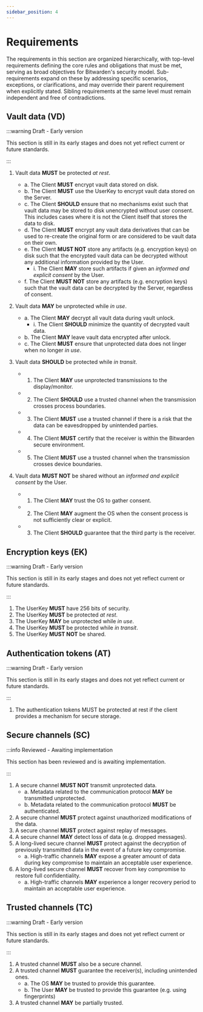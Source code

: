 ```yaml
---
sidebar_position: 4
---
```


# Requirements

The requirements in this section are organized hierarchically, with top-level requirements defining
the core rules and obligations that must be met, serving as broad objectives for Bitwarden's
security model. Sub-requirements expand on these by addressing specific scenarios, exceptions, or
clarifications, and may override their parent requirement when explicitly stated. Sibling
requirements at the same level must remain independent and free of contradictions.

## Vault data (VD)

:::warning Draft - Early version

This section is still in its early stages and does not yet reflect current or future standards.

:::

1. Vault data **MUST** be protected _at rest_.

   - a. The Client **MUST** encrypt vault data stored on disk.
   - b. The Client **MUST** use the UserKey to encrypt vault data stored on the Server.
   - c. The Client **SHOULD** ensure that no mechanisms exist such that vault data may be stored to
     disk unencrypted without user consent. This includes cases where it is not the Client itself
     that stores the data to disk.
   - d. The Client **MUST** encrypt any vault data derivatives that can be used to re-create the
     original form or are considered to be vault data on their own.
   - e. The Client **MUST NOT** store any artifacts (e.g. encryption keys) on disk such that the
     encrypted vault data can be decrypted without any additional information provided by the User.
     - i. The Client **MAY** store such artifacts if given an _informed and explicit consent_ by the
       User.
   - f. The Client **MUST NOT** store any artifacts (e.g. encryption keys) such that the vault data
     can be decrypted by the Server, regardless of consent.

2. Vault data **MAY** be unprotected while _in use_.

   - a. The Client **MAY** decrypt all vault data during vault unlock.
     - i. The Client **SHOULD** minimize the quantity of decrypted vault data.
   - b. The Client **MAY** leave vault data encrypted after unlock.
   - c. The Client **MUST** ensure that unprotected data does not linger when no longer _in use_.

3. Vault data **SHOULD** be protected while _in transit_.

   - 1. The Client **MAY** use unprotected transmissions to the display/monitor.
   - 2. The Client **SHOULD** use a trusted channel when the transmission crosses process
        boundaries.
   - 3. The Client **MUST** use a trusted channel if there is a risk that the data can be
        eavesdropped by unintended parties.
   - 4. The Client **MUST** certify that the receiver is within the Bitwarden secure environment.
   - 5. The Client **MUST** use a trusted channel when the transmission crosses device boundaries.

4. Vault data **MUST NOT** be shared without an _informed and explicit consent_ by the User.

   - 1. The Client **MAY** trust the OS to gather consent.
   - 2. The Client **MAY** augment the OS when the consent process is not sufficiently clear or
        explicit.
   - 3. The Client **SHOULD** guarantee that the third party is the receiver.

## Encryption keys (EK)

:::warning Draft - Early version

This section is still in its early stages and does not yet reflect current or future standards.

:::

1. The UserKey **MUST** have 256 bits of security.
2. The UserKey **MUST** be protected _at rest_.
3. The UserKey **MAY** be unprotected while _in use_.
4. The UserKey **MUST** be protected while _in transit_.
5. The UserKey **MUST NOT** be shared.

## Authentication tokens (AT)

:::warning Draft - Early version

This section is still in its early stages and does not yet reflect current or future standards.

:::

1. The authentication tokens MUST be protected at rest if the client provides a mechanism for secure
   storage.

## Secure channels (SC)

:::info Reviewed - Awaiting implementation

This section has been reviewed and is awaiting implementation.

:::

1. A secure channel **MUST NOT** transmit unprotected data.
   - a. Metadata related to the communication protocol **MAY** be transmitted unprotected.
   - b. Metadata related to the communication protocol **MUST** be authenticated.
2. A secure channel **MUST** protect against unauthorized modifications of the data.
3. A secure channel **MUST** protect against replay of messages.
4. A secure channel **MAY** detect loss of data (e.g. dropped messages).
5. A long-lived secure channel **MUST** protect against the decryption of previously transmitted
   data in the event of a future key compromise.
   - a. High-traffic channels **MAY** expose a greater amount of data during key compromise to
     maintain an acceptable user experience.
6. A long-lived secure channel **MUST** recover from key compromise to restore full confidentiality.
   - a. High-traffic channels **MAY** experience a longer recovery period to maintain an acceptable
     user experience.

## Trusted channels (TC)

:::warning Draft - Early version

This section is still in its early stages and does not yet reflect current or future standards.

:::

1. A trusted channel **MUST** also be a secure channel.
2. A trusted channel **MUST** guarantee the receiver(s), including unintended ones.
   - a. The OS **MAY** be trusted to provide this guarantee.
   - b. The User **MAY** be trusted to provide this guarantee (e.g. using fingerprints)
3. A trusted channel **MAY** be partially trusted.
